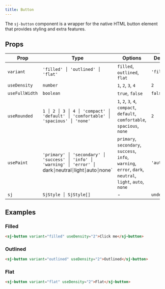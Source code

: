 ```yaml
---
title: Button
---
```



The `sj-button` component is a wrapper for the native HTML button element that provides styling and extra features.

## Props

| Prop           | Type                                       | Options                                                              | Default    |
| -------------- | ------------------------------------------ | -------------------------------------------------------------------- | ---------- |
| `variant`      | `'filled' │ 'outlined' │ 'flat'`            | `filled`, `outlined`, `flat`                                         | `'filled'` |
| `useDensity`   | `number`                                   | `1`, `2`, `3`, `4`                                                   | `2`        |
| `useFullWidth` | `boolean`                                  | `true`, `false`                                                      | `false`    |
| `useRounded`   | `1 │ 2 │ 3 │ 4 │ 'compact' │ 'default' │ 'comfortable' │ 'spacious' │ 'none'` | `1`, `2`, `3`, `4`, `compact`, `default`, `comfortable`, `spacious`, `none` | `2`        |
| `usePaint`     | `'primary' │ 'secondary' │ 'success' │ 'info' │ 'warning' │ 'error' │ `dark` │ `neutral` │ `light` │ `auto` │ `none` | `primary`, `secondary`, `success`, `info`, `warning`, `error`, `dark`, `neutral`, `light`, `auto`, `none` | `'auto'`   |
| `sj`           | `SjStyle │ SjStyle[]`                      | -                                                                    | `undefined`|

## Examples

### Filled

```html
<sj-button variant="filled" useDensity="2">Click me</sj-button>
```

### Outlined

```html
<sj-button variant="outlined" useDensity="2">Outlined</sj-button>
```

### Flat

```html
<sj-button variant="flat" useDensity="2">Flat</sj-button>
```

